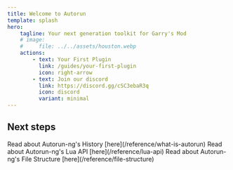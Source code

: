 ```yaml
---
title: Welcome to Autorun
template: splash
hero:
    tagline: Your next generation toolkit for Garry's Mod
    # image:
    #     file: ../../assets/houston.webp
    actions:
        - text: Your First Plugin
          link: /guides/your-first-plugin
          icon: right-arrow
        - text: Join our discord
          link: https://discord.gg/cSC3ebaR3q
          icon: discord
          variant: minimal
---
```



## Next steps

<CardGrid stagger>
    <Card title="History" icon="pencil">
        Read about Autorun-ng's History [here](/reference/what-is-autorun)
    </Card>
    <Card title="Lua API" icon="document">
        Read about Autorun-ng's Lua API [here](/reference/lua-api)
    </Card>
    <Card title="File Structure" icon="document">
        Read about Autorun-ng's File Structure [here](/reference/file-structure)
    </Card>
</CardGrid>
